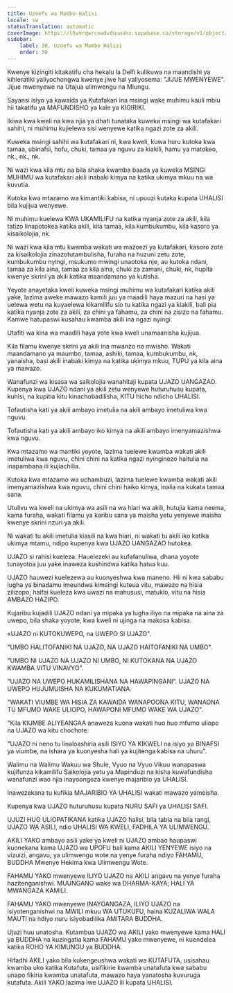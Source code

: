 ```yaml
---
title: Uzoefu wa Mambo Halisi
locale: sw
statusTranslation: automatic
coverImage: https://lhvmrqwrcowdvduuaukz.supabase.co/storage/v1/object/public/strapi-uploads/small_cover-educacion-fundamental.webp-2d51a7828a2b1309555be27f7e2a61a0.webp
sidebar:
    label: 30. Uzoefu wa Mambo Halisi
    order: 30
---
```

Kwenye kizingiti kitakatifu cha hekalu la Delfi kulikuwa na maandishi ya kihieratiki yaliyochongwa kwenye jiwe hai yaliyosema: "JIJUE MWENYEWE". Jijue mwenyewe na Utajua ulimwengu na Miungu.

Sayansi isiyo ya kawaida ya Kutafakari ina msingi wake muhimu kauli mbiu hii takatifu ya MAFUNDISHO ya kale ya KIGIRIKI.

Ikiwa kwa kweli na kwa njia ya dhati tunataka kuweka msingi wa kutafakari sahihi, ni muhimu kujielewa sisi wenyewe katika ngazi zote za akili.

Kuweka msingi sahihi wa kutafakari ni, kwa kweli, kuwa huru kutoka kwa tamaa, ubinafsi, hofu, chuki, tamaa ya nguvu za kiakili, hamu ya matokeo, nk., nk., nk.

Ni wazi kwa kila mtu na bila shaka kwamba baada ya kuweka MSINGI MUHIMU wa kutafakari akili inabaki kimya na katika ukimya mkuu na wa kuvutia.

Kutoka kwa mtazamo wa kimantiki kabisa, ni upuuzi kutaka kupata UHALISI bila kujijua wenyewe.

Ni muhimu kuelewa KWA UKAMILIFU na katika nyanja zote za akili, kila tatizo linapotokea katika akili, kila tamaa, kila kumbukumbu, kila kasoro ya kisaikolojia, nk.

Ni wazi kwa kila mtu kwamba wakati wa mazoezi ya kutafakari, kasoro zote za kisaikolojia zinazotutambulisha, furaha na huzuni zetu zote, kumbukumbu nyingi, msukumo mwingi unaotoka nje, au kutoka ndani, tamaa za kila aina, tamaa za kila aina, chuki za zamani, chuki, nk, hupita kwenye skrini ya akili katika maandamano ya kutisha.

Yeyote anayetaka kweli kuweka msingi muhimu wa kutafakari katika akili yake, lazima aweke mawazo kamili juu ya maadili haya mazuri na hasi ya uelewa wetu na kuyaelewa kikamilifu sio tu katika ngazi ya kiakili, bali pia katika nyanja zote za akili, za chini ya fahamu, za chini na zisizo na fahamu. Kamwe hatupaswi kusahau kwamba akili ina ngazi nyingi.

Utafiti wa kina wa maadili haya yote kwa kweli unamaanisha kujijua.

Kila filamu kwenye skrini ya akili ina mwanzo na mwisho. Wakati maandamano ya maumbo, tamaa, ashiki, tamaa, kumbukumbu, nk, yanaisha, basi akili inabaki kimya na katika ukimya mkuu, TUPU ya kila aina ya mawazo.

Wanafunzi wa kisasa wa saikolojia wanahitaji kupata UJAZO UANGAZAO. Kupenya kwa UJAZO ndani ya akili zetu wenyewe huturuhusu kupata, kuhisi, na kupitia kitu kinachobadilisha, KITU hicho ndicho UHALISI.

Tofautisha kati ya akili ambayo imetulia na akili ambayo imetuliwa kwa nguvu.

Tofautisha kati ya akili ambayo iko kimya na akili ambayo imenyamazishwa kwa nguvu.

Kwa mtazamo wa mantiki yoyote, lazima tuelewe kwamba wakati akili imetuliwa kwa nguvu, chini chini na katika ngazi nyinginezo haitulia na inapambana ili kujiachilia.

Kutoka kwa mtazamo wa uchambuzi, lazima tuelewe kwamba wakati akili imenyamazishwa kwa nguvu, chini chini haiko kimya, inalia na kukata tamaa sana.

Utulivu wa kweli na ukimya wa asili na wa hiari wa akili, hutujia kama neema, kama furaha, wakati filamu ya karibu sana ya maisha yetu yenyewe inaisha kwenye skrini nzuri ya akili.

Ni wakati tu akili imetulia kiasili na kwa hiari, ni wakati tu akili iko katika ukimya mtamu, ndipo kupenya kwa UJAZO UANGAZAO hutokea.

UJAZO si rahisi kueleza. Hauelezeki au kufafanuliwa, dhana yoyote tunayotoa juu yake inaweza kushindwa katika hatua kuu.

UJAZO hauwezi kuelezewa au kuonyeshwa kwa maneno. Hii ni kwa sababu lugha ya binadamu imeundwa kimsingi kuteua vitu, mawazo na hisia zilizopo; haifai kueleza kwa uwazi na mahususi, matukio, vitu na hisia AMBAZO HAZIPO.

Kujaribu kujadili UJAZO ndani ya mipaka ya lugha iliyo na mipaka na aina za uwepo, bila shaka yoyote, kwa kweli ni ujinga na makosa kabisa.

«UJAZO ni KUTOKUWEPO, na UWEPO SI UJAZO".

"UMBO HALITOFANIKI NA UJAZO, NA UJAZO HAITOFANIKI NA UMBO".

"UMBO NI UJAZO NA UJAZO NI UMBO, NI KUTOKANA NA UJAZO KWAMBA VITU VINAVYO".

"UJAZO NA UWEPO HUKAMILISHANA NA HAWAPINGANI". UJAZO NA UWEPO HUJUMUISHA NA KUKUMATIANA.

"WAKATI VIUMBE WA HISIA ZA KAWAIDA WANAPOONA KITU, WANAONA TU MFUMO WAKE ULIOPO, HAWAPONI MFUMO WAKE WA UJAZO".

"Kila KIUMBE ALIYEANGAA anaweza kuona wakati huo huo mfumo uliopo na UJAZO wa kitu chochote.

"UJAZO ni neno tu linaloashiria asili ISIYO YA KIKWELI na isiyo ya BINAFSI ya viumbe, na ishara ya kuonyesha hali ya kujitenga kabisa na uhuru".

Walimu na Walimu Wakuu wa Shule, Vyuo na Vyuo Vikuu wanapaswa kujifunza kikamilifu Saikolojia yetu ya Mapinduzi na kisha kuwafundisha wanafunzi wao njia inayoongoza kwenye majaribio ya UHALISI.

Inawezekana tu kufikia MAJARIBIO YA UHALISI wakati mawazo yameisha.

Kupenya kwa UJAZO huturuhusu kupata NURU SAFI ya UHALISI SAFI.

UJUZI HUO ULIOPATIKANA katika UJAZO halisi, bila tabia na bila rangi, UJAZO WA ASILI, ndio UHALISI WA KWELI, FADHILA YA ULIMWENGU.

AKILI YAKO ambayo asili yake ya kweli ni UJAZO ambao haupaswi kuonekana kama UJAZO wa UPOFU bali kama AKILI YENYEWE isiyo na vizuizi, angavu, ya ulimwengu wote na yenye furaha ndiyo FAHAMU, BUDDHA Mwenye Hekima kwa Ulimwengu Wote.

FAHAMU YAKO mwenyewe ILIYO UJAZO na AKILI angavu na yenye furaha hazitenganishwi. MUUNGANO wake wa DHARMA-KAYA; HALI YA MWANGAZA KAMILI.

FAHAMU YAKO mwenyewe INAYOANGAZA, ILIYO UJAZO na isiyotenganishwi na MWILI mkuu WA UTUKUFU, haina KUZALIWA WALA MAUTI na ndiyo nuru isiyobadilika AMITARA BUDDHA.

Ujuzi huu unatosha. Kutambua UJAZO wa AKILI yako mwenyewe kama HALI ya BUDDHA na kuzingatia kama FAHAMU yako mwenyewe, ni kuendelea katika ROHO YA KIMUNGU ya BUDDHA.

Hifadhi AKILI yako bila kukengeushwa wakati wa KUTAFUTA, usisahau kwamba uko katika Kutafuta, usifikirie kwamba unatafuta kwa sababu unapo fikiria kwamba unatafuta, mawazo haya yanatosha kuvuruga kutafuta. Akili YAKO lazima iwe UJAZO ili kupata UHALISI.

